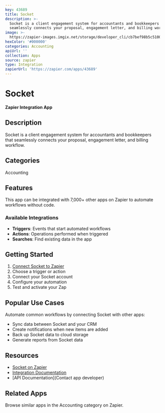 ```yaml
---
key: 43689
title: Socket
description: >-
  Socket is a client engagement system for accountants and bookkeepers that
  seamlessly connects your proposal, engagement letter, and billing workflow.
image: >-
  https://zapier-images.imgix.net/storage/developer_cli/cb7bef98b5c5100210df6eac9cc16d3e.png?auto=format%2Ccompress&ixlib=python-3.0.0&q=50
hexColor: '#000000'
categories: Accounting
apiUrl: ''
collection: Apps
source: zapier
type: Integration
zapierUrl: 'https://zapier.com/apps/43689'
---
```

# Socket

**Zapier Integration App**

## Description

Socket is a client engagement system for accountants and bookkeepers that seamlessly connects your proposal, engagement letter, and billing workflow.

## Categories

Accounting

## Features

This app can be integrated with 7,000+ other apps on Zapier to automate workflows without code.

### Available Integrations

- **Triggers**: Events that start automated workflows
- **Actions**: Operations performed when triggered
- **Searches**: Find existing data in the app

## Getting Started

1. [Connect Socket to Zapier](https://zapier.com/apps/43689)
2. Choose a trigger or action
3. Connect your Socket account
4. Configure your automation
5. Test and activate your Zap

## Popular Use Cases

Automate common workflows by connecting Socket with other apps:

- Sync data between Socket and your CRM
- Create notifications when new items are added
- Back up Socket data to cloud storage
- Generate reports from Socket data

## Resources

- [Socket on Zapier](https://zapier.com/apps/43689)
- [Integration Documentation](https://zapier.com/apps/43689/integrations)
- [API Documentation](Contact app developer)

## Related Apps

Browse similar apps in the Accounting category on Zapier.
